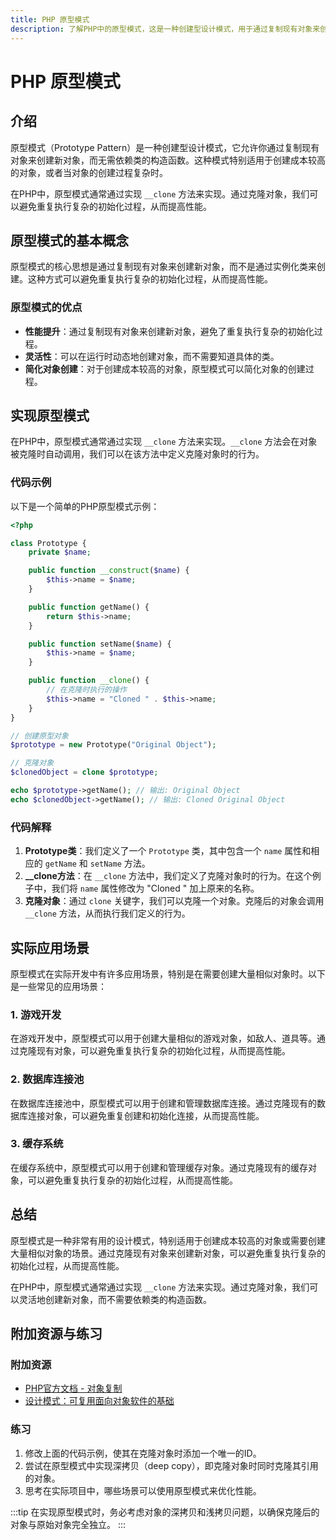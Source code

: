 ```yaml
---
title: PHP 原型模式
description: 了解PHP中的原型模式，这是一种创建型设计模式，用于通过复制现有对象来创建新对象，而无需依赖类的构造函数。
---
```


# PHP 原型模式

## 介绍

原型模式（Prototype Pattern）是一种创建型设计模式，它允许你通过复制现有对象来创建新对象，而无需依赖类的构造函数。这种模式特别适用于创建成本较高的对象，或者当对象的创建过程复杂时。

在PHP中，原型模式通常通过实现 `__clone` 方法来实现。通过克隆对象，我们可以避免重复执行复杂的初始化过程，从而提高性能。

## 原型模式的基本概念

原型模式的核心思想是通过复制现有对象来创建新对象，而不是通过实例化类来创建。这种方式可以避免重复执行复杂的初始化过程，从而提高性能。

### 原型模式的优点

- **性能提升**：通过复制现有对象来创建新对象，避免了重复执行复杂的初始化过程。
- **灵活性**：可以在运行时动态地创建对象，而不需要知道具体的类。
- **简化对象创建**：对于创建成本较高的对象，原型模式可以简化对象的创建过程。

## 实现原型模式

在PHP中，原型模式通常通过实现 `__clone` 方法来实现。`__clone` 方法会在对象被克隆时自动调用，我们可以在该方法中定义克隆对象时的行为。

### 代码示例

以下是一个简单的PHP原型模式示例：

```php
<?php

class Prototype {
    private $name;

    public function __construct($name) {
        $this->name = $name;
    }

    public function getName() {
        return $this->name;
    }

    public function setName($name) {
        $this->name = $name;
    }

    public function __clone() {
        // 在克隆时执行的操作
        $this->name = "Cloned " . $this->name;
    }
}

// 创建原型对象
$prototype = new Prototype("Original Object");

// 克隆对象
$clonedObject = clone $prototype;

echo $prototype->getName(); // 输出: Original Object
echo $clonedObject->getName(); // 输出: Cloned Original Object
```

### 代码解释

1. **Prototype类**：我们定义了一个 `Prototype` 类，其中包含一个 `name` 属性和相应的 `getName` 和 `setName` 方法。
2. **__clone方法**：在 `__clone` 方法中，我们定义了克隆对象时的行为。在这个例子中，我们将 `name` 属性修改为 "Cloned " 加上原来的名称。
3. **克隆对象**：通过 `clone` 关键字，我们可以克隆一个对象。克隆后的对象会调用 `__clone` 方法，从而执行我们定义的行为。

## 实际应用场景

原型模式在实际开发中有许多应用场景，特别是在需要创建大量相似对象时。以下是一些常见的应用场景：

### 1. 游戏开发

在游戏开发中，原型模式可以用于创建大量相似的游戏对象，如敌人、道具等。通过克隆现有对象，可以避免重复执行复杂的初始化过程，从而提高性能。

### 2. 数据库连接池

在数据库连接池中，原型模式可以用于创建和管理数据库连接。通过克隆现有的数据库连接对象，可以避免重复创建和初始化连接，从而提高性能。

### 3. 缓存系统

在缓存系统中，原型模式可以用于创建和管理缓存对象。通过克隆现有的缓存对象，可以避免重复执行复杂的初始化过程，从而提高性能。

## 总结

原型模式是一种非常有用的设计模式，特别适用于创建成本较高的对象或需要创建大量相似对象的场景。通过克隆现有对象来创建新对象，可以避免重复执行复杂的初始化过程，从而提高性能。

在PHP中，原型模式通常通过实现 `__clone` 方法来实现。通过克隆对象，我们可以灵活地创建新对象，而不需要依赖类的构造函数。

## 附加资源与练习

### 附加资源

- [PHP官方文档 - 对象复制](https://www.php.net/manual/zh/language.oop5.cloning.php)
- [设计模式：可复用面向对象软件的基础](https://book.douban.com/subject/1052241/)

### 练习

1. 修改上面的代码示例，使其在克隆对象时添加一个唯一的ID。
2. 尝试在原型模式中实现深拷贝（deep copy），即克隆对象时同时克隆其引用的对象。
3. 思考在实际项目中，哪些场景可以使用原型模式来优化性能。

:::tip
在实现原型模式时，务必考虑对象的深拷贝和浅拷贝问题，以确保克隆后的对象与原始对象完全独立。
:::